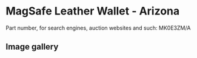 
# MagSafe Leather Wallet - Arizona

Part number, for search engines, auction websites and such: MK0E3ZM/A

## Image gallery

<div style={{ width: '100%', maxWidth: '768px' }}>
<GalleryComponent
    images={[
      {
        original: "/everysource/MK0E3.webp",
        thumbnail: "/everypreview/MK0E3.webp",
      },
      {
        original: "/everysource/MK0E3_AV1.webp",
        thumbnail: "/everypreview/MK0E3_AV1.webp",
      },
      {
        original: "/everysource/MK0E3_AV2.webp",
        thumbnail: "/everypreview/MK0E3_AV2.webp",
      },
      {
        original: "/everysource/MK0E3_AV3.webp",
        thumbnail: "/everypreview/MK0E3_AV3.webp",
      }
    ]}
  />
</div>